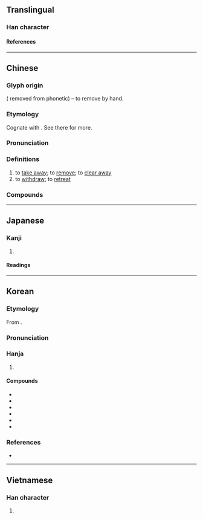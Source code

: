 {{also|撒}}
{{character info}}
==Translingual==

===Han character===
{{Han char|rn=64|rad=手|as=11|asmjk+=12|sn=14|snmjk+=15|four=58040|canj=QYBK,QKBK|ids=⿲扌育攵}}

====References====
{{Han ref|kx=0455.100|dkj=12726|dj=0804.160|hdz=31962.030|uh=64A4}}

----

==Chinese==
{{zh-forms|alt=𢪃-second round simplified}}

===Glyph origin===
{{Han etym}}
{{Han compound|手|alt1=扌|t1=hand|徹|ls=psc|c1=s|c2=p}} ({{zh-l|*彳}} removed from phonetic) – to remove by hand.

===Etymology===
Cognate with {{och-l|徹|to remove}}. See there for more.

===Pronunciation===
{{zh-pron
|m=chè
|ma=Zh-chè.ogg
|m-s=
|c=cit3
|c-t=
|g=
|h=pfs=chha̍t
|j=
|mb=
|md=
|mn=thiat
|mn-t=tiêg4/tiag4
|mn-t_note=tiêg4 - Chaozhou; tiag4 - Shantou
|w=
|x=
|mc=y
|oc=y
|cat=v
}}

===Definitions===
{{zh-hanzi}}

# to [[take away]]; to [[remove]]; to [[clear away]]
# to [[withdraw]]; to [[retreat]]

===Compounds===
{{zh-der|撤任|撤佃|撤併|撤保|撤兵|撤回|撤守|撤差|撤席|撤廢|撤懲|撤抹|撤換|撤棘|撤消|撤瑟|撤簾|撤職|撤脫|撤資|撤身|撤軍|撤退|撤銷|撤銷權|撤防|撤除|撤離|撲撤|裁撤}}

{{zh-cat|Intermediate}}

----

==Japanese==

===Kanji===
{{ja-kanji|grade=c|rs=手12}}

# {{rfdef|ja|sort=手12}}

====Readings====
{{ja-readings
|goon=てち
|kanon=てつ
|kun=す-てる, ひらく
}}

----

==Korean==

===Etymology===
From {{der|ko|ltc|sort=철|-}} {{ltc-l|撤|id=1}}.
{{hanja-ety
|dk={{okm-inline|뗘ᇙ〮|ttyélq}}
}}
===Pronunciation===
{{ko-hanja-pron|철}}

===Hanja===
{{ko-hanja-search}}
{{ko-hanja|거두다|거둘|철}}

# {{hanja form of|철|to [[withdraw]]}}

====Compounds====
{{der-top3|Compounds}}
* {{ko-l|철회|撤回}}
* {{ko-l|철수|撤收}}
* {{ko-l|철폐|撤廢}}
* {{ko-l|철거|撤去}}
* {{ko-l|철군|撤軍}}
* {{ko-l|철퇴|撤退}}
{{der-bottom}}

===References===
* {{R:hanjadoc|4264}}

----

==Vietnamese==

===Han character===
{{vi-readings|reading=triệt, trẹt, trê, trệt, trịt|rs=手12}}

# {{rfdef|vi|sort=手12}}
